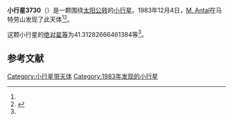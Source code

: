 {{Infobox planet
| bgcolour = #FFFFC0
| name = 3730 Hurban
| symbol = 
| image = 
| caption = 
| discovery = yes
| discovery_ref = 
| discoverer = [[M._Antal|M. Antal]]
| discovery_site = [[马特劳山|马特劳山]] 
| discovered = 1983年12月4日
| designations = yes
| mp_name = 
| named_after = 
| alt_names = 1983 XM1/ 1955 QB / 1962 BE / 1973 QV / 1975 BL1 / 1982 OC / A919 QA
| mp_category = [[主带小行星|主带小行星]]
| orbit_ref = <ref name="a">[http://ssd.jpl.nasa.gov/sbdb.cgi?sstr=3730 3730 Hurban] {{Wayback|url=http://ssd.jpl.nasa.gov/sbdb.cgi?sstr=3730 |date=20200917190853 }}，小行星數據庫瀏覽器（JPL Small-Body Database Browser）－[[美国国家航空航天局|美国国家航空航天局]]喷气推进实验室</ref>
| epoch = 2456400.5 (2013年4月18日更新)
| aphelion = {{convert|3.170796569869478|AU|km|3|abbr=on|lk=out}}
| perihelion = {{convert|2.280798498579326|AU|km|3|abbr=on}}
| semimajor = {{convert|2.725797534224402|AU|km|3|abbr=on}}
| eccentricity = 0.163254618
| period = 1643.761554 [[日|日]]<br />4.5[[儒略年|儒略年]]
| avg_speed = 
| inclination = 6.956753864392121
| asc_node = 305.5490974013888
| mean_anomaly = 
| arg_peri = 41.31282666461384
| satellites = 
| physical_characteristics = yes
| dimensions = 
| mass = 
| density = 
| surface_grav = 
| escape_velocity = 
| sidereal_day = 
| axial_tilt = 
| pole_ecliptic_lat = 
| pole_ecliptic_lon = 
| albedo = 
| temperatures= 
| temp_name1 = 
| mean_temp_1 = 
| max_temp_1 = 
| temp_name2 = 
| max_temp_2 = 
| spectral_type = 
| abs_magnitude = 41.31282666461384
}}

'''小行星3730'''（{{lang-en|3730 Hurban}}）是一颗围绕[[太阳|太阳]][[公转|公转]]的[[小行星|小行星]]。1983年12月4日，[[M._Antal|M. Antal]]在马特劳山发现了此天体<ref name="a" /><ref>{{cite news|title=小行星列表|url=http://cfa-www.harvard.edu/iau/lists/NumberedMPs.txt|accessdate=2013-07-08|newspaper=哈佛大学|archive-date=2008-05-17|archive-url=https://web.archive.org/web/20080517010638/http://cfa-www.harvard.edu/iau/lists/NumberedMPs.txt|dead-url=no}}</ref>。

这颗小行星的[[绝对星等|绝对星等]]为41.31282666461384等<ref name="a" />。

==参考文献==
{{reflist}}
{{Minor Planet Number|[[小行星3729|小行星3729]]|[[小行星3731|小行星3731]]}}

{{小天体}}

[[Category:小行星带天体|Category:小行星带天体]]
[[Category:1983年发现的小行星|Category:1983年发现的小行星]]

{{asteroid-stub}}